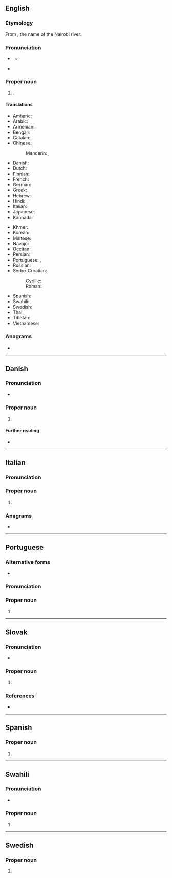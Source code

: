 {{also|Nairóbi}}
==English==
{{wikipedia}}

===Etymology===
From {{bor|en|mas||enkare nyrobi|cold water, cold river}}, the name of the Nairobi river.

===Pronunciation===
* {{a|UK}} {{IPA|en|/naɪˈɹəʊbi/}}
** {{audio|en|LL-Q1860 (eng)-Vealhurl-Nairobi.wav|Audio (UK)}}
* {{a|US}} {{IPA|en|/naɪˈɹoʊbi/}}

===Proper noun===
{{en-proper noun}}

# {{place|en|capital city|c/Kenya}}.

====Translations====
{{trans-top|capital of Kenya}}
* Amharic: {{t|am|ናይሮቢ}}
* Arabic: {{t|ar|نَيْرُوبِي|f}}
* Armenian: {{t|hy|Նայրոբի}}
* Bengali: {{t|bn|নাইরোবি}}
* Catalan: {{t|ca|Nairobi}}
* Chinese:
*: Mandarin: {{t+|cmn|內羅畢}}, {{t+|cmn|内罗毕|tr=Nèiluóbì}}
* Danish: {{t|da|Nairobi}}
* Dutch: {{t+|nl|Nairobi|n}}
* Finnish: {{t+|fi|Nairobi}}
* French: {{t+|fr|Nairobi}}
* German: {{t+|de|Nairobi|n}}
* Greek: {{t+|el|Ναϊρόμπι}}
* Hebrew: {{t|he|ניירובי|f|alt=ניירובי \ נַיְרוֹבִּי|tr=nairobi}}
* Hindi: {{t|hi|नायरोबी}}, {{t|hi|नाइरोबी}}
* Italian: {{t+|it|Nairobi|f}}
* Japanese: {{t|ja|ナイロビ|tr=Nairobi}}
* Kannada: {{t|kn|ನೈರೋಬಿ}}
{{trans-mid}}
* Khmer: {{t+|km|ណៃរ៉ូប៊ី}}
* Korean: {{t+|ko|^나이로비}}
* Maltese: {{t|mt|Najrobi}}
* Navajo: {{t|nv|Naiwóobii}}
* Occitan: {{t+|oc|Nairòbi}}
* Persian: {{t|fa|نایروبی|tr=nâyrubi}}
* Portuguese: {{t+|pt|Nairóbi|f}}, {{t|pt|Nairobi|f}}
* Russian: {{t+|ru|Найро́би|m}}
* Serbo-Croatian:
*: Cyrillic: {{t|sh|Најроби|m}}
*: Roman: {{t|sh|Najrobi|m}}
* Spanish: {{t+|es|Nairobi|m}}
* Swahili: {{t|sw|Nairobi}}
* Swedish: {{t+|sv|Nairobi|n}}
* Thai: {{t|th|ไนโรบี}}
* Tibetan: {{t|bo|ནའི་རོ་བི།}}
* Vietnamese: {{t|vi|Nai-rô-bi}}
{{trans-bottom}}

===Anagrams===
* {{anagrams|en|a=abiinor|robinia}}

----

==Danish==

===Pronunciation===
* {{IPA|da|/najroːbi/|[najˈʁoːb̥i]}}

===Proper noun===
{{head|da|proper noun}}

# {{place|da|capital city|c/Kenya|t1=Nairobi}}

====Further reading====
* {{pedia|lang=da}}

----

==Italian==
{{wikipedia|lang=it}}

===Pronunciation===
{{it-pr|Nairòbi}}

===Proper noun===
{{it-proper noun|f}}

# {{place|it|capital city|c/Kenya|t1=Nairobi}}

===Anagrams===
* {{anagrams|it|a=abiinor|barioni|binario|brionia}}

----

==Portuguese==

===Alternative forms===
* {{alt|pt|Nairóbi}}

===Pronunciation===
{{pt-IPA|Nairóbi}}

===Proper noun===
{{pt-proper noun|f}}

# {{place|pt|capital city|c/Kenya|t1=Nairobi}}

----

==Slovak==
{{wp|lang=sk}}

===Pronunciation===
* {{sk-IPA|najrobi}}

===Proper noun===
{{sk-proper noun|n}}

# {{place|sk|capital|c/Kenya|t=Nairobi}}

===References===
* {{R:SDK}}

----

==Spanish==

===Proper noun===
{{es-proper noun}}

# {{place|es|capital city|c/Kenya|t1=Nairobi}}

----

==Swahili==
{{wikipedia|lang=sw}}

===Pronunciation===
* {{audio|sw|Sw-ke-Nairobi.flac|Audio (Kenya)}}

===Proper noun===
{{head|sw|proper noun}}

# {{place|sw|capital city|c/Kenya|t1=Nairobi}}

----

==Swedish==
{{wikipedia|lang=sv}}

===Proper noun===
{{sv-proper noun|n}}
# {{place|sv|capital city|c/Kenya|t1=Nairobi}}